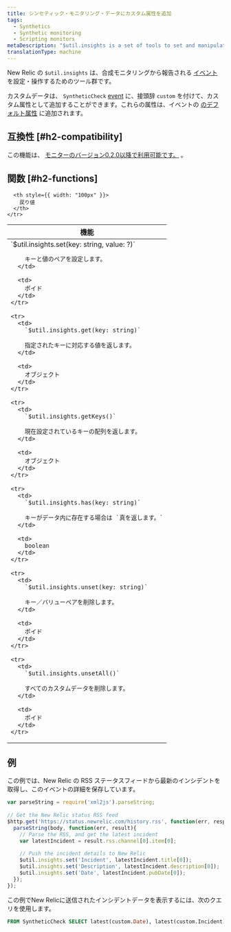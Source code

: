 ```yaml
---
title: シンセティック・モニタリング・データにカスタム属性を追加
tags:
  - Synthetics
  - Synthetic monitoring
  - Scripting monitors
metaDescription: "$util.insights is a set of tools to set and manipulate synthetic event data in New Relic."
translationType: machine
---
```


New Relic の `$util.insights` は、合成モニタリングから報告される [イベント](/docs/using-new-relic/data/understand-data/new-relic-data-types#event-data) を設定・操作するためのツール群です。

カスタムデータは、 `SyntheticCheck` [event](/docs/insights/use-insights-ui/getting-started/introduction-new-relic-insights#event-type) に、接頭辞 `custom` を付けて、カスタム属性として追加することができます。これらの属性は、イベントの [のデフォルト属性](/docs/insights/new-relic-insights/decorating-events/synthetics-default-attributes-insights#syntheticcheck-table) に追加されます。

## 互換性 [#h2-compatibility]

この機能は、 [モニターのバージョン0.2.0以降で利用可能です。](/docs/synthetics/new-relic-synthetics/scripting-monitors/scripted-monitor-runtime-environment) 。

## 関数 [#h2-functions]

<table>
  <thead>
    <tr>
      <th>
        機能
      </th>

      <th style={{ width: "100px" }}>
        戻り値
      </th>
    </tr>
  </thead>

  <tbody>
    <tr>
      <td>
        `$util.insights.set(key: string, value: ?)`

        キーと値のペアを設定します。
      </td>

      <td>
        ボイド
      </td>
    </tr>

    <tr>
      <td>
        `$util.insights.get(key: string)`

        指定されたキーに対応する値を返します。
      </td>

      <td>
        オブジェクト
      </td>
    </tr>

    <tr>
      <td>
        `$util.insights.getKeys()`

        現在設定されているキーの配列を返します。
      </td>

      <td>
        オブジェクト
      </td>
    </tr>

    <tr>
      <td>
        `$util.insights.has(key: string)`

        キーがデータ内に存在する場合は `真を返します。`
      </td>

      <td>
        boolean
      </td>
    </tr>

    <tr>
      <td>
        `$util.insights.unset(key: string)`

        キー／バリューペアを削除します。
      </td>

      <td>
        ボイド
      </td>
    </tr>

    <tr>
      <td>
        `$util.insights.unsetAll()`

        すべてのカスタムデータを削除します。
      </td>

      <td>
        ボイド
      </td>
    </tr>
  </tbody>
</table>

## 例

この例では、New Relic の RSS ステータスフィードから最新のインシデントを取得し、このイベントの詳細を保存しています。

```javascript
var parseString = require('xml2js').parseString;
 
// Get the New Relic status RSS feed
$http.get('https://status.newrelic.com/history.rss', function(err, response, body) {
  parseString(body, function(err, result){
    // Parse the RSS, and get the latest incident
    var latestIncident = result.rss.channel[0].item[0];
    
    // Push the incident details to New Relic 
    $util.insights.set('Incident', latestIncident.title[0]);
    $util.insights.set('Description', latestIncident.description[0]);
    $util.insights.set('Date', latestIncident.pubDate[0]);
  });
});
```

この例でNew Relicに送信されたインシデントデータを表示するには、次のクエリを使用します。

```sql
FROM SyntheticCheck SELECT latest(custom.Date), latest(custom.Incident), latest(custom.Description) WHERE monitorName = "Monitor Name Here"
```
